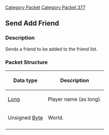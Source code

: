 [[Category Packet]]
[[Category Packet 377]]
{{packet|name=Send Add Friend|description=Sends a friend to be added to the friend list.|opcode=78|type=Fixed|length=9|revision=377}}
== Send Add Friend ==

=== Description ===
Sends a friend to be added to the friend list.

=== Packet Structure ===

{| border=2
! Data type
! Description
|-
| [[Data Types#Standard data types|Long]]
| Player name (as long).
|-
| Unsigned [[Data Types#Standard data types|Byte]]
| World.
|-
|}